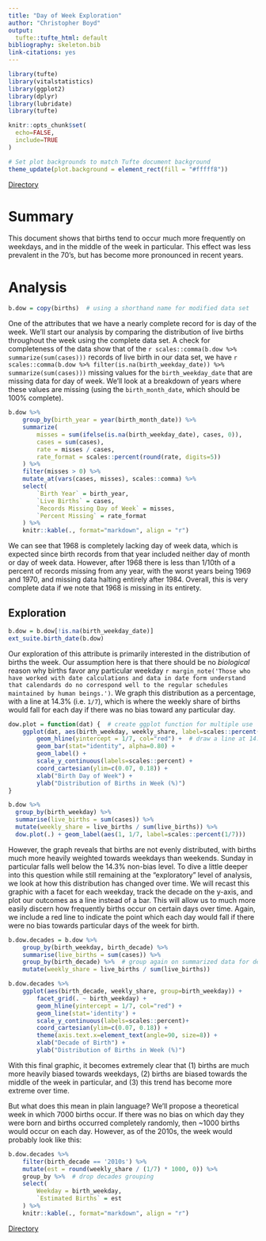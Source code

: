```yaml
---
title: "Day of Week Exploration"
author: "Christopher Boyd"
output:
  tufte::tufte_html: default
bibliography: skeleton.bib
link-citations: yes
---
```


```r
library(tufte)
library(vitalstatistics)
library(ggplot2)
library(dplyr)
library(lubridate)
library(tufte)
```

```r
knitr::opts_chunk$set(
  echo=FALSE,
  include=TRUE
)

# Set plot backgrounds to match Tufte document background
theme_update(plot.background = element_rect(fill = "#fffff8"))
```



[Directory](index)

# Summary

This document shows that births tend to occur much more frequently on weekdays, and in the middle of the week in particular. This effect was less prevalent in the 70's, but has become more pronounced in recent years.

# Analysis

```r
b.dow = copy(births)  # using a shorthand name for modified data set
```

One of the attributes that we have a nearly complete record for is day of the week. We'll start our analysis by comparing the distribution of live births throughout the week using the complete data set. A check for completeness of the data show that of the `r scales::comma(b.dow %>% summarize(sum(cases)))` records of live birth in our data set, we have `r scales::comma(b.dow %>% filter(is.na(birth_weekday_date)) %>% summarize(sum(cases)))` missing values for the `birth_weekday_date` that are missing data for day of week. We'll look at a breakdown of years where these values are missing (using the `birth_month_date`, which should be 100% complete).

```r
b.dow %>%  
    group_by(birth_year = year(birth_month_date)) %>%
    summarize(
        misses = sum(ifelse(is.na(birth_weekday_date), cases, 0)),
        cases = sum(cases),
        rate = misses / cases,
        rate_format = scales::percent(round(rate, digits=5))
    ) %>%
    filter(misses > 0) %>%
    mutate_at(vars(cases, misses), scales::comma) %>%
    select(
        `Birth Year` = birth_year,
        `Live Births` = cases,
        `Records Missing Day of Week` = misses,
        `Percent Missing` = rate_format
    ) %>%
    knitr::kable(., format="markdown", align = "r")
```

We can see that 1968 is completely lacking day of week data, which is expected since birth records from that year included neither day of month or day of week data. However, after 1968 there is less than 1/10th of a percent of records missing from any year, with the worst years being 1969 and 1970, and missing data halting entirely after 1984. Overall, this is very complete data if we note that 1968 is missing in its entirety.

## Exploration

```r
b.dow = b.dow[!is.na(birth_weekday_date)]
ext_suite.birth_date(b.dow)
```

Our exploration of this attribute is primarily interested in the distribution of births the week. Our assumption here is that there should be no _biological_ reason why births favor any particular weekday `r margin_note('Those who have worked with date calculations and data in date form understand that calendards do no correspond well to the regular schedules maintained by human beings.')`. We graph this distribution as a percentage, with a line at 14.3% (i.e. `1/7`), which is where the weekly share of births would fall for each day if there was no bias toward any particular day. 

```r
dow.plot = function(dat) {  # create ggplot function for multiple use
    ggplot(dat, aes(birth_weekday, weekly_share, label=scales::percent(weekly_share))) +
        geom_hline(yintercept = 1/7, col="red") +  # draw a line at 14.3%
        geom_bar(stat="identity", alpha=0.80) +
        geom_label() +
        scale_y_continuous(labels=scales::percent) +
        coord_cartesian(ylim=c(0.07, 0.18)) +
        xlab("Birth Day of Week") +
        ylab("Distribution of Births in Week (%)")
}

b.dow %>%
  group_by(birth_weekday) %>%
  summarise(live_births = sum(cases)) %>%
  mutate(weekly_share = live_births / sum(live_births)) %>%
  dow.plot(.) + geom_label(aes(1, 1/7, label=scales::percent(1/7)))
```

However, the graph reveals that births are not evenly distributed, with births much more heavily weighted towards weekdays than weekends. Sunday in particular falls well below the 14.3% non-bias level. To dive a little deeper into this question while still remaining at the "exploratory" level of analysis, we look at how this distribution has changed over time. We will recast this graphic with a facet for each weekday, track the decade on the y-axis, and plot our outcomes as a line instead of a bar. This will allow us to much more easily discern how frequently births occur on certain days over time. Again, we include a red line to indicate the point which each day would fall if there were no bias towards particular days of the week for birth.

```r
b.dow.decades = b.dow %>%
    group_by(birth_weekday, birth_decade) %>%
    summarise(live_births = sum(cases)) %>%
    group_by(birth_decade) %>%  # group again on summarized data for denominator calculation
    mutate(weekly_share = live_births / sum(live_births))

b.dow.decades %>%
    ggplot(aes(birth_decade, weekly_share, group=birth_weekday)) + 
        facet_grid(. ~ birth_weekday) +
        geom_hline(yintercept = 1/7, col="red") +
        geom_line(stat='identity') +
        scale_y_continuous(labels=scales::percent)+
        coord_cartesian(ylim=c(0.07, 0.18)) +
        theme(axis.text.x=element_text(angle=90, size=8)) +
        xlab("Decade of Birth") +
        ylab("Distribution of Births in Week (%)")
```

With this final graphic, it becomes extremely clear that (1) births are much more heavily biased towards weekdays, (2) births are biased towards the middle of the week in particular, and (3) this trend has become more extreme over time. 

But what does this mean in plain language? We'll propose a theoretical week in which 7000 births occur. If there was no bias on which day they were born and births occurred completely randomly, then ~1000 births would occur on each day. However, as of the 2010s, the week would probably look like this:

```r
b.dow.decades %>%
    filter(birth_decade == '2010s') %>%
    mutate(est = round(weekly_share / (1/7) * 1000, 0)) %>%
    group_by %>%  # drop decades grouping
    select(
        Weekday = birth_weekday,
        `Estimated Births` = est
    ) %>%
    knitr::kable(., format="markdown", align = "r")
```

[Directory](index)
